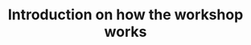 ---
title: 'Introduction on how the workshop works'
description: 'This is a Introduction on how the workshop works'
---
